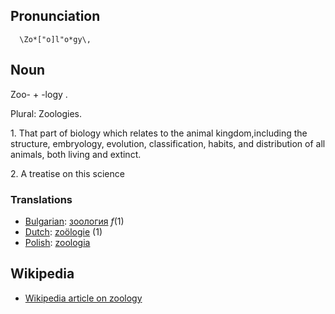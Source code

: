 ==Pronunciation==

   \Zo*["o]l"o*gy\, 

==Noun==

Zoo- + -logy .

Plural: Zoologies.

1. That part of biology which relates to the animal kingdom,including the structure, embryology, evolution, classification, habits, and distribution of all animals, both living and extinct.

2. A treatise on this science

===Translations===
*[[Bulgarian]]: [[зоология]] ''f''(1)
*[[Dutch]]: [[zoölogie]] (1)
*[[Polish]]: [[zoologia]]

==Wikipedia==

*[[w:zoology|Wikipedia article on zoology]]
